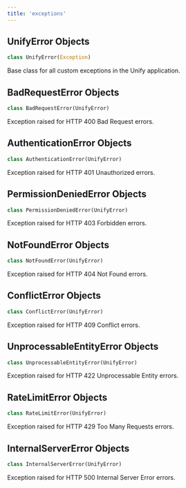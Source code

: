 ```yaml
---
title: 'exceptions'
---
```


<a id="exceptions.UnifyError"></a>

## UnifyError Objects

```python
class UnifyError(Exception)
```

Base class for all custom exceptions in the Unify application.

<a id="exceptions.BadRequestError"></a>

## BadRequestError Objects

```python
class BadRequestError(UnifyError)
```

Exception raised for HTTP 400 Bad Request errors.

<a id="exceptions.AuthenticationError"></a>

## AuthenticationError Objects

```python
class AuthenticationError(UnifyError)
```

Exception raised for HTTP 401 Unauthorized errors.

<a id="exceptions.PermissionDeniedError"></a>

## PermissionDeniedError Objects

```python
class PermissionDeniedError(UnifyError)
```

Exception raised for HTTP 403 Forbidden errors.

<a id="exceptions.NotFoundError"></a>

## NotFoundError Objects

```python
class NotFoundError(UnifyError)
```

Exception raised for HTTP 404 Not Found errors.

<a id="exceptions.ConflictError"></a>

## ConflictError Objects

```python
class ConflictError(UnifyError)
```

Exception raised for HTTP 409 Conflict errors.

<a id="exceptions.UnprocessableEntityError"></a>

## UnprocessableEntityError Objects

```python
class UnprocessableEntityError(UnifyError)
```

Exception raised for HTTP 422 Unprocessable Entity errors.

<a id="exceptions.RateLimitError"></a>

## RateLimitError Objects

```python
class RateLimitError(UnifyError)
```

Exception raised for HTTP 429 Too Many Requests errors.

<a id="exceptions.InternalServerError"></a>

## InternalServerError Objects

```python
class InternalServerError(UnifyError)
```

Exception raised for HTTP 500 Internal Server Error errors.

<a id="utils"></a>
